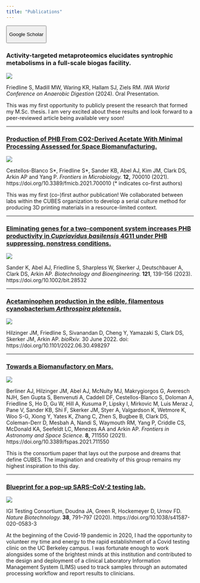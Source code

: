 ```yaml
---
title: "Publications"
---
```


<button type="button" class="btn btn-primary" onclick="window.location.href=&#39;https://scholar.google.com/citations?user=Ya9SG8MAAAAJ&#39;;">

Google Scholar

</button>

</n>

### Activity-targeted metaproteomics elucidates syntrophic metabolisms in a full-scale biogas facility.

![](iwa1.jpg){.column-margin}

Friedline S, Madill MW, Waring KR, Hallam SJ, Ziels RM. *IWA World Conference on Anaerobic Digestion* (2024). Oral Presentation.

This was my first opportunity to publicly present the research that formed my M.Sc. thesis. I am very excited about these results and look forward to a peer-reviewed article being available very soon!

<hr>

### [Production of PHB From CO2-Derived Acetate With Minimal Processing Assessed for Space Biomanufacturing.](https://doi.org/10.3389/fmicb.2021.700010)

![](frontiers1.jpg){.column-margin}

Cestellos-Blanco S\*, Friedline S\*, Sander KB, Abel AJ, Kim JM, Clark DS, Arkin AP and Yang P. *Frontiers in Microbiology.* **12,** 700010 (2021). https://doi.org/10.3389/fmicb.2021.700010
(* indicates co-first authors)

This was my first (co-)first author publication! We collaborated between labs within the CUBES organization to develop a serial culture method for producing 3D printing materials in a resource-limited context.

<hr>

### [Eliminating genes for a two-component system increases PHB productivity in *Cupriavidus basilensis* 4G11 under PHB suppressing, nonstress conditions.](https://doi.org/10.1002/bit.28532)

![](bnb1.jpg){.column-margin}

Sander K, Abel AJ, Friedline S, Sharpless W, Skerker J, Deutschbauer A, Clark DS, Arkin AP. *Biotechnology and Bioengineering.* **121**, 139-156 (2023). https://doi.org/10.1002/bit.28532

<hr>

### [Acetaminophen production in the edible, filamentous cyanobacterium *Arthrospira platensis*.](https://doi.org/10.1101/2022.06.30.498297)

![](biorxiv1.jpg){.column-margin}

Hilzinger JM, Friedline S, Sivanandan D, Cheng Y, Yamazaki S, Clark DS, Skerker JM, Arkin AP. *bioRxiv.* 30 June 2022. doi: https://doi.org/10.1101/2022.06.30.498297

<hr>

### [Towards a Biomanufactory on Mars.](https://doi.org/10.3389/fspas.2021.711550)

![](frontiers2.jpg){.column-margin}

Berliner AJ, Hilzinger JM, Abel AJ, McNulty MJ, Makrygiorgos G, Averesch NJH, Sen Gupta S, Benvenuti A, Caddell DF, Cestellos-Blanco S, Doloman A, Friedline S, Ho D, Gu W, Hill A, Kusuma P, Lipsky I, Mirkovic M, Luis Meraz J, Pane V, Sander KB, Shi F, Skerker JM, Styer A, Valgardson K, Wetmore K, Woo S-G, Xiong Y, Yates K, Zhang C, Zhen S, Bugbee B, Clark DS, Coleman-Derr D, Mesbah A, Nandi S, Waymouth RM, Yang P, Criddle CS, McDonald KA, Seefeldt LC, Menezes AA and Arkin AP. *Frontiers in Astronomy and Space Science.* **8,** 711550 (2021). https://doi.org/10.3389/fspas.2021.711550

This is the consortium paper that lays out the purpose and dreams that define CUBES. The imagination and creativity of this group remains my highest inspiration to this day.

<hr>

### [Blueprint for a pop-up SARS-CoV-2 testing lab.](https://doi.org/10.1038/s41587-020-0583-3)

![](nature1.jpg){.column-margin}

IGI Testing Consortium, Doudna JA, Green R, Hockemeyer D, Urnov FD. *Nature Biotechnology.* **38**, 791--797 (2020). https://doi.org/10.1038/s41587-020-0583-3

At the beginning of the Covid-19 pandemic in 2020, I had the opportunity to volunteer my time and energy to the rapid establishment of a Covid testing clinic on the UC Berkeley campus. I was fortunate enough to work alongsides some of the brightest minds at this institution and contributed to the design and deployment of a clinical Laboratory Information Management System (LIMS) used to track samples through an automated processing workflow and report results to clinicians.